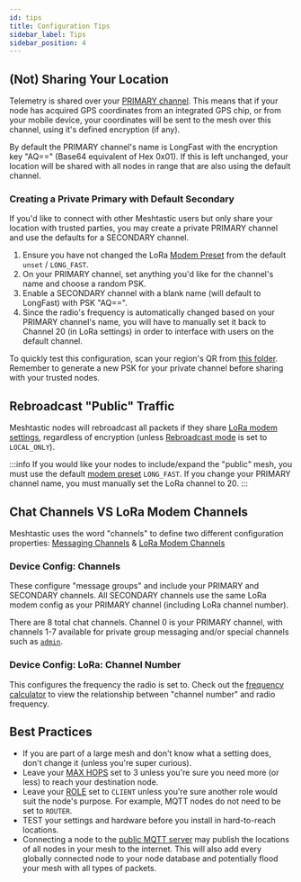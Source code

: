 ```yaml
---
id: tips
title: Configuration Tips
sidebar_label: Tips
sidebar_position: 4
---
```



## (Not) Sharing Your Location

Telemetry is shared over your [PRIMARY channel](/docs/configuration/device/channels#role).  This means that if your node has acquired GPS coordinates from an integrated GPS chip, or from your mobile device, your coordinates will be sent to the mesh over this channel, using it's defined encryption (if any).

By default the PRIMARY channel's name is LongFast with the encryption key "AQ==" (Base64 equivalent of Hex 0x01).  If this is left unchanged, your location will be shared with all nodes in range that are also using the default channel.

### Creating a Private Primary with Default Secondary

If you'd like to connect with other Meshtastic users but only share your location with trusted parties, you may create a private PRIMARY channel and use the defaults for a SECONDARY channel.

1. Ensure you have not changed the LoRa [Modem Preset](/docs/configuration/device/lora#modem-preset) from the default `unset` / `LONG_FAST`.
2. On your PRIMARY channel, set anything you'd like for the channel's name and choose a random PSK.
3. Enable a SECONDARY channel with a blank name (will default to LongFast) with PSK "AQ==".
4. Since the radio's frequency is automatically changed based on your PRIMARY channel's name, you will have to manually set it back to Channel 20 (in LoRa settings) in order to interface with users on the default channel.

To quickly test this configuration, scan your region's QR from [this folder](https://github.com/meshtastic/meshtastic/tree/master/static/img/configuration/qr-private-primary-example/). Remember to generate a new PSK for your private channel before sharing with your trusted nodes.

## Rebroadcast "Public" Traffic

Meshtastic nodes will rebroadcast all packets if they share [LoRa modem settings](/docs/configuration/device/lora#lora-config-values), regardless of encryption (unless [Rebroadcast mode](/docs/configuration/device/device#rebroadcast-mode) is set to `LOCAL_ONLY`).

:::info
 If you would like your nodes to include/expand the "public" mesh, you must use the default [modem preset](/docs/configuration/device/lora#modem-preset) `LONG_FAST`.  If you change your PRIMARY channel name, you must manually set the LoRa channel to 20.
:::

## Chat Channels VS LoRa Modem Channels

Meshtastic uses the word "channels" to define two different configuration properties: [Messaging Channels](/docs/configuration/device/channels) & [LoRa Modem Channels](/docs/configuration/device/lora#channel-number)

### Device Config: Channels

These configure "message groups" and include your PRIMARY and SECONDARY channels.  All SECONDARY channels use the same LoRa modem config as your PRIMARY channel (including LoRa channel number).

There are 8 total chat channels.  Channel 0 is your PRIMARY channel, with channels 1-7 available for private group messaging and/or special channels such as [`admin`](/docs/configuration/remote-admin).

### Device Config: LoRa: Channel Number

This configures the frequency the radio is set to.  Check out the [frequency calculator](/docs/overview/radio-settings#channel-frequency-calculator) to view the relationship between "channel number" and radio frequency.

## Best Practices
- If you are part of a large mesh and don't know what a setting does, don't change it (unless you're super curious).
- Leave your [MAX HOPS](/docs/configuration/device/lora#max-hops) set to 3 unless you're sure you need more (or less) to reach your destination node.
- Leave your [ROLE](/docs/configuration/device/device#role) set to `CLIENT` unless you're sure another role would suit the node's purpose.  For example, MQTT nodes do not need to be set to `ROUTER`.
- TEST your settings and hardware before you install in hard-to-reach locations.
- Connecting a node to the [public MQTT server](http://localhost:3000/docs/configuration/module/mqtt#connect-to-the-default-public-server) may publish the locations of all nodes in your mesh to the internet.  This will also add every globally connected node to your node database and potentially flood your mesh with all types of packets.